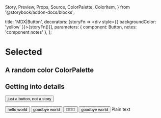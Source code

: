   Story,
  Preview,
  Props,
  Source,
  ColorPalette,
  ColorItem,
} from '@storybook/addon-docs/blocks';

  title: 'MDX|Button',
  decorators: [storyFn => <div style={{ backgroundColor: 'yellow' }}>{storyFn()}</div>],
  parameters: { component: Button, notes: 'component notes' },
};

# Selected

<Story id="." />

<Source id="." />

<Props of="." />

## A random color ColorPalette

<ColorPalette>
  <ColorItem
    title="theme.color.greyscale"
    subtitle="Some of the greys"
    colors={['#FFFFFF', '#F8F8F8', '#F3F3F3']}
  />
  <ColorItem title="theme.color.primary" subtitle="Coral" colors={['#FF4785']} />
  <ColorItem title="theme.color.secondary" subtitle="Ocean" colors={['#1EA7FD']} />
  <ColorItem
    title="theme.color.positive"
    subtitle="Green"
    colors={[
      'rgba(102,191,60,1)',
      'rgba(102,191,60,.8)',
      'rgba(102,191,60,.6)',
      'rgba(102,191,60,.3)',
    ]}
  />
</ColorPalette>

## Getting into details

<Button>just a button, not a story</Button>

<Preview>
  <Story name="hello story">
    <Button onClick={action('clicked')}>hello world</Button>
  </Story>
  <Story name="goodbye">
    <Button onClick={action('clicked')}>goodbye world</Button>
  </Story>
  <Story name="with icons">
    <Button onClick={action('clicked')}>🤘🚀💯</Button>
  </Story>
  <Story name="notes" parameters={{ notes: 'story notes' }}>
    <Button onClick={action('clicked')}>goodbye world</Button>
  </Story>
  <Story name="plaintext">Plain text</Story>
</Preview>

<Source name="hello story" />
